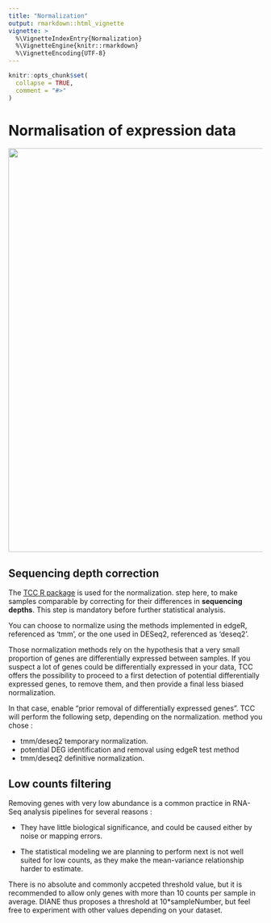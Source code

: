 ```yaml
---
title: "Normalization"
output: rmarkdown::html_vignette
vignette: >
  %\VignetteIndexEntry{Normalization}
  %\VignetteEngine{knitr::rmarkdown}
  %\VignetteEncoding{UTF-8}
---
```

  
```r
knitr::opts_chunk$set(
  collapse = TRUE,
  comment = "#>"
)
```

# Normalisation of expression data

<img src="norm.PNG" align="center" alt="" width="800"/>

## Sequencing depth correction

The [TCC R package](https://rdrr.io/bioc/TCC) is used for the normalization. step here, to make samples comparable by correcting for their differences in **sequencing depths**. This step is mandatory before further statistical analysis.

You can choose to normalize using the methods implemented in edgeR, referenced as 'tmm', or the one used in DESeq2, referenced as 'deseq2'.

Those normalization methods rely on the hypothesis that a very small proportion of genes are differentially expressed between samples. If you suspect a lot of genes could be differentially expressed in your data, TCC offers the possibility to proceed to a first detection of potential differentially expressed genes, to remove them, and then provide a final less biased normalization.

In that case, enable "prior removal of differentially expressed genes".
TCC will perform the following setp, depending on the normalization. method you chose :

+ tmm/deseq2 temporary normalization.
+ potential DEG identification and removal using edgeR test method
+ tmm/deseq2 definitive normalization.   


## Low counts filtering

Removing genes with very low abundance is a common practice in RNA-Seq analysis pipelines for several reasons :
  
  
+ They have little biological significance, and could be caused either by noise or mapping errors.


+ The statistical modeling we are planning to perform next is not well suited for low counts, as they make the mean-variance relationship harder to estimate.

There is no absolute and commonly accpeted threshold value, but it is recommended to allow only genes with more than 10 counts per sample in average. DIANE thus proposes a threshold at 10*sampleNumber, but feel free to experiment with other values depending on your dataset.


  
  